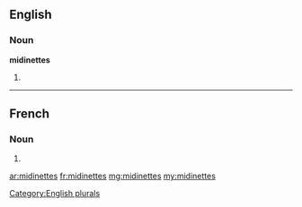 ==English==

===Noun===
'''midinettes'''

# {{plural of|midinette}}

[[Category:English plurals]]

----

==French==

===Noun===
{{head|fr|g=f-p}}

# {{plural of|midinette|lang=fr}}

[[ar:midinettes]]
[[fr:midinettes]]
[[mg:midinettes]]
[[my:midinettes]]